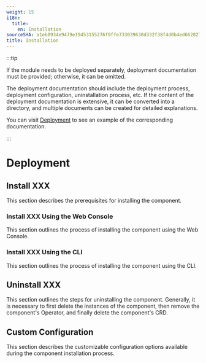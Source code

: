 ```yaml
---
weight: 15
i18n:
  title:
    en: Installation
sourceSHA: a1eb8934e9479e19453155276f9ffe733039638d332f38f4d0b4ed662827991d
title: Installation
---
```


:::tip

If the module needs to be deployed separately, deployment documentation must be provided; otherwise, it can be omitted.

The deployment documentation should include the deployment process, deployment configuration, uninstallation process, etc. If the content of the deployment documentation is extensive, it can be converted into a directory, and multiple documents can be created for detailed explanations.

You can visit [Deployment](https://product-doc-guide.alauda.cn/template/installation/example.html) to see an example of the corresponding documentation.

:::

# Deployment

## Install XXX

This section describes the prerequisites for installing the component.

### Install XXX Using the Web Console

This section outlines the process of installing the component using the Web Console.

### Install XXX Using the CLI

This section outlines the process of installing the component using the CLI.

## Uninstall XXX

This section outlines the steps for uninstalling the component. Generally, it is necessary to first delete the instances of the component, then remove the component's Operator, and finally delete the component's CRD.

## Custom Configuration

This section describes the customizable configuration options available during the component installation process.
